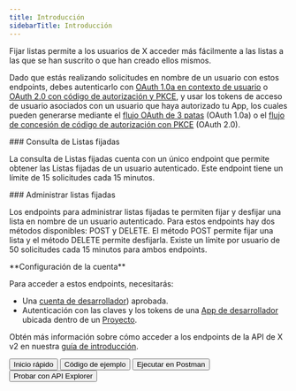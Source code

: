 ```yaml
---
title: Introducción
sidebarTitle: Introducción
---
```



Fijar listas permite a los usuarios de X acceder más fácilmente a las listas a las que se han suscrito o que han creado ellos mismos.

Dado que estás realizando solicitudes en nombre de un usuario con estos endpoints, debes autenticarlo con [OAuth 1.0a en contexto de usuario](/es/resources/fundamentals/authentication) o [OAuth 2.0 con código de autorización y PKCE](es/resources/fundamentals/authentication#oauth-2-0-authorization-code-flow-with-pkce-2), y usar los tokens de acceso de usuario asociados con un usuario que haya autorizado tu App, los cuales pueden generarse mediante el [flujo OAuth de 3 patas](/es/resources/fundamentals/authentication#obtaining-access-tokens-using-3-legged-oauth-flow) (OAuth 1.0a) o el [flujo de concesión de código de autorización con PKCE](/es/resources/fundamentals/authentication#how-to-connect-to-endpoints-using-oauth-2-0-authorization-code-flow-with-pkce) (OAuth 2.0).

<div id="pinned-list-lookup">
  ### Consulta de Listas fijadas
</div>

La consulta de Listas fijadas cuenta con un único endpoint que permite obtener las Listas fijadas de un usuario autenticado. Este endpoint tiene un límite de 15 solicitudes cada 15 minutos.
 

<div id="manage-pinned-lists">
  ### Administrar listas fijadas
</div>

Los endpoints para administrar listas fijadas te permiten fijar y desfijar una lista en nombre de un usuario autenticado. Para estos endpoints hay dos métodos disponibles: POST y DELETE. El método POST permite fijar una lista y el método DELETE permite desfijarla. Existe un límite por usuario de 50 solicitudes cada 15 minutos para ambos endpoints.

<Note>
  **Configuración de la cuenta**

  Para acceder a estos endpoints, necesitarás:

  - Una [cuenta de desarrollador](https://developer.x.com/en/portal/petition/essential/basic-info)) aprobada.
  - Autenticación con las claves y los tokens de una [App de desarrollador](/es/resources/fundamentals/developer-apps) ubicada dentro de un [Proyecto](/es/resources/fundamentals/projects).

  Obtén más información sobre cómo acceder a los endpoints de la API de X v2 en nuestra [guía de introducción](/es/x-api/getting-started/getting-access).
</Note>

<div className="flex space-x-2">
  <Button href="https://app.getpostman.com/run-collection/9956214-784efcda-ed4c-4491-a4c0-a26470a67400">
    Inicio rápido
  </Button>

  <Button href="/es/x-api/lists/pinned-lists/quickstart/overview">
    Código de ejemplo
  </Button>

  <Button href="https://app.getpostman.com/run-collection/9956214-784efcda-ed4c-4491-a4c0-a26470a67400">
    Ejecutar en Postman
  </Button>

  <Button href="https://developer.x.com/apitools/api?endpoint=/2/users/%7Bid%7D/pinned_lists&method=get">
    Probar con API Explorer
  </Button>
</div>